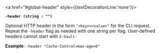 <a id="global-header" />

<a href="#global-header" style={{textDecorationLine:'none'}}>

**`-header (string : "")`**

</a>

Optional HTTP header in the form `"<key>=<value>"` for the CLI request. Repeat
the `-header` flag as needed with one string per flag. User-defined headers
cannot start with `X-Vault-`

**Example**: `-header "Cache-Control=max-age=0"`

